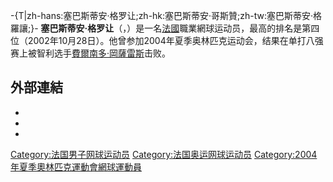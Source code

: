 -{T|zh-hans:塞巴斯蒂安·格罗让;zh-hk:塞巴斯蒂安·哥斯贊;zh-tw:塞巴斯蒂安·格羅讓;}-
{{Expand|time=2015-04-29}}
{{Infobox 網球
|姓名=Sébastien Grosjean
|照片=Sebastien Grosjean 2006 Australian Open.JPG
|国籍=法國
|生年=1978年
|生日=5月29日
|出生地={{FRA}}[[馬賽|馬賽]]
|居住地={{USA}}[[博卡拉頓|博卡拉頓]]
|身高=175
|体重=72
|持拍手=右
|反拍=雙
|转职业年=1996年
|球拍=
|球衣=
|球鞋=
|单打最高排名=4（2002年10月28日）
|双打最高排名=52（2004年4月12日）
|现单打排名= 
|现双打排名=
|单打冠军头衔=ATP 4
|双打冠军头衔=ATP 5
|职业战绩=
|奖金=$7,880,096[[美元|美元]] 
|澳网最好成绩=四強（2001）
|法网最好成绩=四強（2001）
|温网最好成绩=四強（2003、2004）
|美网最好成绩=第三輪（2000、2005、2007）
|大满贯个数=單打0個
|奥运会最好成绩=
}}
'''塞巴斯蒂安·格罗让'''（{{lang-fr|'''Sébastien Grosjean'''}}，{{bd|1978年|5月29日|catidx=Grosjean}}）是一名[[法國|法國]]職業網球运动员，最高的排名是第四位（2002年10月28日）。他曾参加2004年夏季奥林匹克运动会，结果在单打八强赛上被智利选手[[費爾南多·岡薩雷斯|費爾南多·岡薩雷斯]]击败。

==外部連結==
{{Commonscat|Sébastien Grosjean}}
* {{ATP|G379}}
* {{ITF Profile|id=10015907}}
* {{DavisCupplayerlink|10015907}}

{{Authority control}}
{{DEFAULTSORT:Grosjean, Sébastien}}
[[Category:法国男子网球运动员|Category:法国男子网球运动员]]
[[Category:法国奥运网球运动员|Category:法国奥运网球运动员]]
[[Category:2004年夏季奧林匹克運動會網球運動員|Category:2004年夏季奧林匹克運動會網球運動員]]